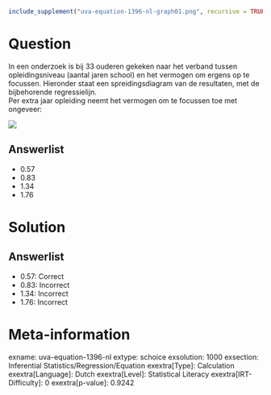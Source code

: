 ```r
include_supplement("uva-equation-1396-nl-graph01.png", recursive = TRUE)
```

Question
========

In een onderzoek is bij 33 ouderen gekeken naar het verband tussen
opleidingsniveau (aantal jaren school) en het vermogen om ergens op te
focussen. Hieronder staat een spreidingsdiagram van de resultaten, met
de bijbehorende regressielijn.\
Per extra jaar opleiding neemt het vermogen om te focussen toe met
ongeveer:

![](uva-equation-1396-nl-graph01.png)

Answerlist
----------

* 0.57
* 0.83
* 1.34
* 1.76

Solution
========

Answerlist
----------

* 0.57: Correct
* 0.83: Incorrect
* 1.34: Incorrect
* 1.76: Incorrect

Meta-information
================
exname: uva-equation-1396-nl
extype: schoice
exsolution: 1000
exsection: Inferential Statistics/Regression/Equation
exextra[Type]: Calculation
exextra[Language]: Dutch
exextra[Level]: Statistical Literacy
exextra[IRT-Difficulty]: 0
exextra[p-value]: 0.9242
